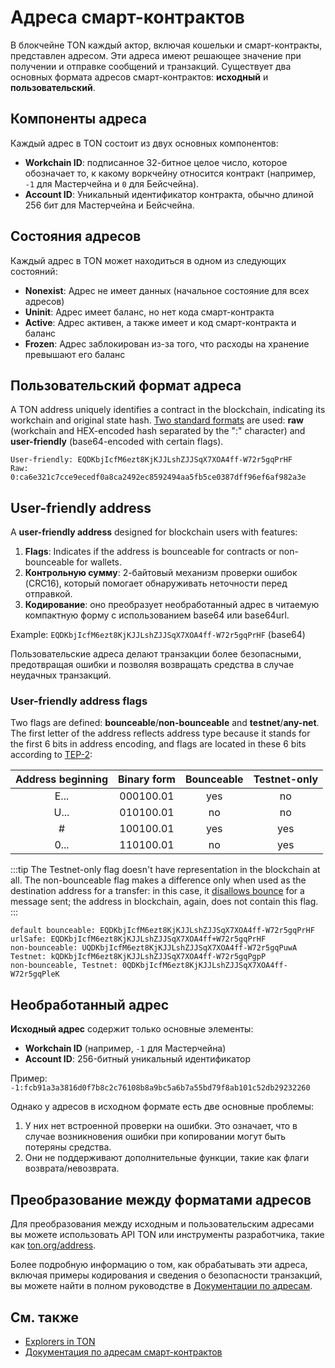 
# Адреса смарт-контрактов

В блокчейне TON каждый актор, включая кошельки и смарт-контракты, представлен адресом. Эти адреса имеют решающее значение при получении и отправке сообщений и транзакций. Существует два основных формата адресов смарт-контрактов: **исходный** и **пользовательский**.

## Компоненты адреса

Каждый адрес в TON состоит из двух основных компонентов:

* **Workchain ID**: подписанное 32-битное целое число, которое обозначает то, к какому воркчейну относится контракт (например, `-1` для Мастерчейна и `0` для Бейсчейна).
* **Account ID**: Уникальный идентификатор контракта, обычно длиной 256 бит для Мастерчейна и Бейсчейна.

## Состояния адресов

Каждый адрес в TON может находиться в одном из следующих состояний:

* **Nonexist**: Адрес не имеет данных (начальное состояние для всех адресов)
* **Uninit**: Адрес имеет баланс, но нет кода смарт-контракта
* **Active**: Адрес активен, а также имеет и код смарт-контракта и баланс
* **Frozen**: Адрес заблокирован из-за того, что расходы на хранение превышают его баланс

## Пользовательский формат адреса

A TON address uniquely identifies a contract in the blockchain, indicating its workchain and original state hash. [Two standard formats](/v3/documentation/smart-contracts/addresses#raw-and-user-friendly-addresses) are used: **raw** (workchain and HEX-encoded hash separated by the ":" character) and **user-friendly** (base64-encoded with certain flags).

```
User-friendly: EQDKbjIcfM6ezt8KjKJJLshZJJSqX7XOA4ff-W72r5gqPrHF
Raw: 0:ca6e321c7cce9ecedf0a8ca2492ec8592494aa5fb5ce0387dff96ef6af982a3e
```

## User-friendly address

A **user-friendly address** designed for blockchain users with features:

1. **Flags**: Indicates if the address is bounceable for contracts or non-bounceable for wallets.
2. **Контрольную сумму**: 2-байтовый механизм проверки ошибок (CRC16), который помогает обнаруживать неточности перед отправкой.
3. **Кодирование**: оно преобразует необработанный адрес в читаемую компактную форму с использованием base64 или base64url.

Example: `EQDKbjIcfM6ezt8KjKJJLshZJJSqX7XOA4ff-W72r5gqPrHF` (base64)

Пользовательские адреса делают транзакции более безопасными, предотвращая ошибки и позволяя возвращать средства в случае неудачных транзакций.

### User-friendly address flags

Two flags are defined: **bounceable**/**non-bounceable** and **testnet**/**any-net**. The first letter of the address reflects address type because it stands for the first 6 bits in address encoding, and flags are located in these 6 bits according to [TEP-2](https://github.com/ton-blockchain/TEPs/blob/master/text/0002-address.md#smart-contract-addresses):

| Address beginning | Binary form | Bounceable | Testnet-only |
| :---------------: | :---------: | :--------: | :----------: |
|        E...       |  000100.01  |     yes    |      no      |
|        U...       |  010100.01  |     no     |      no      |
|         #         |  100100.01  |     yes    |      yes     |
|        0...       |  110100.01  |     no     |      yes     |

:::tip
The Testnet-only flag doesn't have representation in the blockchain at all. The non-bounceable flag makes a difference only when used as the destination address for a transfer: in this case, it [disallows bounce](/v3/documentation/smart-contracts/message-management/non-bounceable-messages) for a message sent; the address in blockchain, again, does not contain this flag.
:::

```
default bounceable: EQDKbjIcfM6ezt8KjKJJLshZJJSqX7XOA4ff-W72r5gqPrHF
urlSafe: EQDKbjIcfM6ezt8KjKJJLshZJJSqX7XOA4ff+W72r5gqPrHF
non-bounceable: UQDKbjIcfM6ezt8KjKJJLshZJJSqX7XOA4ff-W72r5gqPuwA
Testnet: kQDKbjIcfM6ezt8KjKJJLshZJJSqX7XOA4ff-W72r5gqPgpP
non-bounceable, Testnet: 0QDKbjIcfM6ezt8KjKJJLshZJJSqX7XOA4ff-W72r5gqPleK
```

## Необработанный адрес

**Исходный адрес** содержит только основные элементы:

* **Workchain ID** (например, `-1` для Мастерчейна)
* **Account ID**: 256-битный уникальный идентификатор

Пример:\
`-1:fcb91a3a3816d0f7b8c2c76108b8a9bc5a6b7a55bd79f8ab101c52db29232260`

Однако у адресов в исходном формате есть две основные проблемы:

1. У них нет встроенной проверки на ошибки. Это означает, что в случае возникновения ошибки при копировании могут быть потеряны средства.
2. Они не поддерживают дополнительные функции, такие как флаги возврата/невозврата.

## Преобразование между форматами адресов

Для преобразования между исходным и пользовательским адресами вы можете использовать API TON или инструменты разработчика, такие как [ton.org/address](https://ton.org/address).

Более подробную информацию о том, как обрабатывать эти адреса, включая примеры кодирования и сведения о безопасности транзакций, вы можете найти в полном руководстве в [Документации по адресам](/v3/documentation/smart-contracts/addresses).

## См. также

* [Explorers in TON](/v3/concepts/dive-into-ton/ton-ecosystem/explorers-in-ton)
* [Документация по адресам смарт-контрактов](/v3/documentation/smart-contracts/addresses)

<Feedback />
